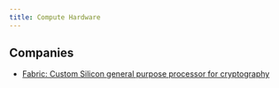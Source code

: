 ```yaml
---
title: Compute Hardware
---
```


## Companies

- [Fabric: Custom Silicon general purpose processor for cryptography](https://www.fabriccryptography.com/about)